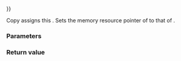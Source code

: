 {{cpp/experimental/pmr/polymorphic_allocator/title|operator{{=}}}}
{{cpp/experimental/lib extensions/pmr/polymorphic_allocator/navbar}}
{{dcl begin}}
{{dcl|since=libfund_ts|1=
polymorphic_allocator&amp; operator=( const polymorphic_allocator&amp; rhs ) = default;
}}
{{dcl end}}

Copy assigns this {{tt|polymorphic_allocator}}. Sets the memory resource pointer of {{c|*this}} to that of {{c|rhs}}.

===Parameters===
{{par begin}}
{{par|rhs|another {{tt|polymorphic_allocator}} to copy from}}
{{par end}}

===Return value===
{{c|*this}}